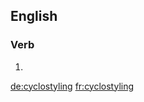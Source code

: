 
==English==

===Verb===
{{head|en|present participle}}

# {{present participle of|cyclostyle|lang=en|nocat=1}}

[[de:cyclostyling]]
[[fr:cyclostyling]]